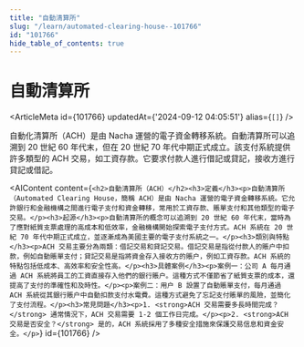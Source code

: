 ```yaml
---
title: "自動清算所"
slug: "/learn/automated-clearing-house--101766"
id: "101766"
hide_table_of_contents: true
---
```



# 自動清算所

<ArticleMeta id={101766} updatedAt={'2024-09-12 04:05:51'} alias={`[]`} />
<div className='border-solid border-b border-t-0 my-4 border-[var(--ifm-color-gray-300)]' />

自動化清算所（ACH）是由 Nacha 運營的電子資金轉移系統。自動清算所可以追溯到 20 世紀 60 年代末，但在 20 世紀 70 年代中期正式成立。該支付系統提供許多類型的 ACH 交易，如工資存款。它要求付款人進行借記或貸記，接收方進行貸記或借記。

<AIContent content={`<h2>自動清算所（ACH）</h2><h3>定義</h3><p>自動清算所（Automated Clearing House，簡稱 ACH）是由 Nacha 運營的電子資金轉移系統。它允許銀行和金融機構之間進行電子支付和資金轉移，常用於工資存款、賬單支付和其他類型的電子交易。</p><h3>起源</h3><p>自動清算所的概念可以追溯到 20 世紀 60 年代末，當時為了應對紙質支票處理的高成本和低效率，金融機構開始探索電子支付方式。ACH 系統在 20 世紀 70 年代中期正式成立，並逐漸成為美國主要的電子支付系統之一。</p><h3>類別與特點</h3><p>ACH 交易主要分為兩類：借記交易和貸記交易。借記交易是指從付款人的賬户中扣款，例如自動賬單支付；貸記交易是指將資金存入接收方的賬户，例如工資存款。ACH 系統的特點包括低成本、高效率和安全性高。</p><h3>具體案例</h3><p>案例一：公司 A 每月通過 ACH 系統將員工的工資直接存入他們的銀行賬户。這種方式不僅節省了紙質支票的成本，還提高了支付的準確性和及時性。</p><p>案例二：用户 B 設置了自動賬單支付，每月通過 ACH 系統從其銀行賬户中自動扣款支付水電費。這種方式避免了忘記支付賬單的風險，並簡化了支付流程。</p><h3>常見問題</h3><p>1. <strong>ACH 交易需要多長時間完成？</strong> 通常情況下，ACH 交易需要 1-2 個工作日完成。</p><p>2. <strong>ACH 交易是否安全？</strong> 是的，ACH 系統採用了多種安全措施來保護交易信息和資金安全。</p>`} id={101766} />
